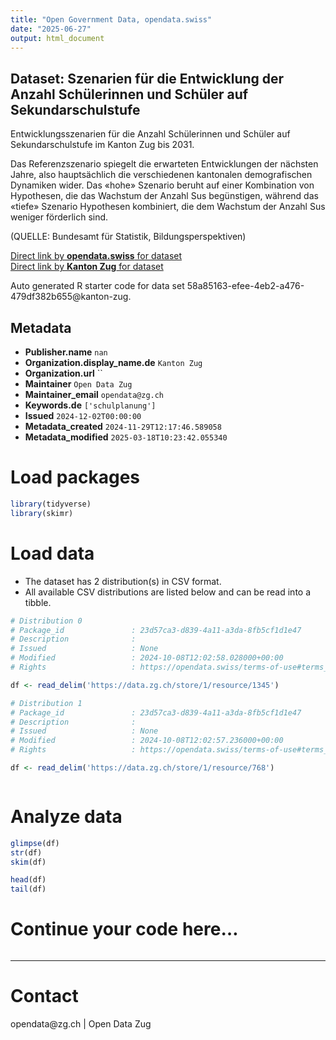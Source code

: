 ```yaml
---
title: "Open Government Data, opendata.swiss"
date: "2025-06-27"
output: html_document
---
```


## Dataset: Szenarien für die Entwicklung der Anzahl Schülerinnen und Schüler auf Sekundarschulstufe

Entwicklungsszenarien für die Anzahl Schülerinnen und Schüler auf Sekundarschulstufe  im Kanton Zug bis 2031.

Das Referenzszenario spiegelt die erwarteten Entwicklungen der nächsten Jahre, also hauptsächlich die verschiedenen kantonalen demografischen Dynamiken wider. Das «hohe» Szenario beruht auf einer Kombination von Hypothesen, die das Wachstum der Anzahl Sus begünstigen, während das «tiefe» Szenario Hypothesen kombiniert, die dem Wachstum der Anzahl Sus weniger förderlich sind.

(QUELLE: Bundesamt für Statistik, Bildungsperspektiven)

[Direct link by **opendata.swiss** for dataset](https://opendata.swiss/de/dataset/szenarien-fur-die-entwicklung-der-anzahl-schulerinnen-und-schuler-auf-sekundarschulstufe)<br>
[Direct link by **Kanton Zug** for dataset](https://www.zg.ch/behoerden/gesundheitsdirektion/statistikfachstelle/themen/bildung/8-bildungsszenarien)

Auto generated R starter code for data set 58a85163-efee-4eb2-a476-479df382b655@kanton-zug.

## Metadata

- **Publisher.name** `nan`
- **Organization.display_name.de** `Kanton Zug`
- **Organization.url** ``
- **Maintainer** `Open Data Zug`
- **Maintainer_email** `opendata@zg.ch`
- **Keywords.de** `['schulplanung']`
- **Issued** `2024-12-02T00:00:00`
- **Metadata_created** `2024-11-29T12:17:46.589058`
- **Metadata_modified** `2025-03-18T10:23:42.055340`


# Load packages

```r

library(tidyverse)
library(skimr)

```

# Load data

-   The dataset has 2 distribution(s) in CSV format.
-   All available CSV distributions are listed below and can be read into a tibble.

```r

# Distribution 0
# Package_id               : 23d57ca3-d839-4a11-a3da-8fb5cf1d1e47
# Description              : 
# Issued                   : None
# Modified                 : 2024-10-08T12:02:58.028000+00:00
# Rights                   : https://opendata.swiss/terms-of-use#terms_by

df <- read_delim('https://data.zg.ch/store/1/resource/1345')

# Distribution 1
# Package_id               : 23d57ca3-d839-4a11-a3da-8fb5cf1d1e47
# Description              : 
# Issued                   : None
# Modified                 : 2024-10-08T12:02:57.236000+00:00
# Rights                   : https://opendata.swiss/terms-of-use#terms_by

df <- read_delim('https://data.zg.ch/store/1/resource/768')



```

# Analyze data

```r

glimpse(df)
str(df)
skim(df)

head(df)
tail(df)

```

# Continue your code here...

```r

```

------------------------------------------------------------------------

# Contact

opendata@zg.ch | Open Data Zug
